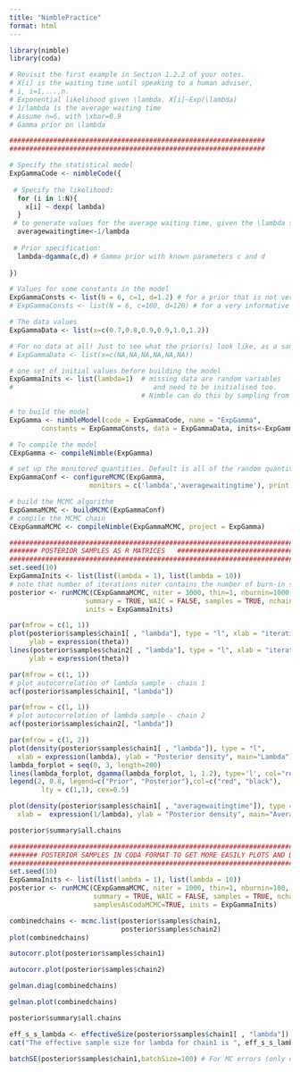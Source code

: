 ```yaml
---
title: "NimblePractice"
format: html
---
```


```r
library(nimble)
library(coda)
```


```r
# Revisit the first example in Section 1.2.2 of your notes. 
# X[i] is the waiting time until speaking to a human adviser,
# i, i=1,...,n. 
# Exponential likelihood given \lambda. X[i]~Exp(\lambda)
# 1/lambda is the average waiting time
# Assume n=6, with \xbar=0.9
# Gamma prior on \lambda

################################################################
################################################################

# Specify the statistical model
ExpGammaCode <- nimbleCode({
  
 # Specify the likelihood:
  for (i in 1:N){
    x[i] ~ dexp( lambda)
  }
 # to generate values for the average waiting time, given the \lambda samples
  averagewaitingtime<-1/lambda
  
 # Prior specification:
  lambda~dgamma(c,d) # Gamma prior with known parameters c and d
  
})
```

```r
# Values for some constants in the model
ExpGammaConsts <- list(N = 6, c=1, d=1.2) # for a prior that is not very informative
# ExpGammaConsts <- list(N = 6, c=100, d=120) # for a very informative prior

# The data values
ExpGammaData <- list(x=c(0.7,0.8,0.9,0.9,1.0,1.2))

# For no data at all! Just to see what the prior(s) look like, as a sanity check!
# ExpGammaData <- list(x=c(NA,NA,NA,NA,NA,NA))

# one set of initial values before building the model                 
ExpGammaInits <- list(lambda=1)  # missing data are random variables 
#                                   and need to be initialised too. 
                                 # Nimble can do this by sampling from the priors. 

# to build the model
ExpGamma <- nimbleModel(code = ExpGammaCode, name = "ExpGamma", 
        constants = ExpGammaConsts, data = ExpGammaData, inits<-ExpGammaInits)

# To compile the model
CExpGamma <- compileNimble(ExpGamma)

# set up the monitored quantities. Default is all of the random quantities
ExpGammaConf <- configureMCMC(ExpGamma, 
                    monitors = c('lambda','averagewaitingtime'), print = TRUE) 

# build the MCMC algorithm
ExpGammaMCMC <- buildMCMC(ExpGammaConf)
# compile the MCMC chain 
CExpGammaMCMC <- compileNimble(ExpGammaMCMC, project = ExpGamma)
```

```r
########################################################################
####### POSTERIOR SAMPLES AS R MATRICES   ##############################
########################################################################
set.seed(10)
ExpGammaInits <- list(list(lambda = 1), list(lambda = 10))
# note that number of iterations niter contains the number of burn-in samples
posterior <- runMCMC(CExpGammaMCMC, niter = 3000, thin=1, nburnin=1000, 
                   summary = TRUE, WAIC = FALSE, samples = TRUE, nchains=2, 
                   inits = ExpGammaInits) 
```

```r
par(mfrow = c(1, 1))
plot(posterior$samples$chain1[ , "lambda"], type = "l", xlab = "iteration",
     ylab = expression(theta))
lines(posterior$samples$chain2[ , "lambda"], type = "l", xlab = "iteration", col=2, 
     ylab = expression(theta))
```

```r
par(mfrow = c(1, 1))
# plot autocorrelation of lambda sample - chain 1
acf(posterior$samples$chain1[, "lambda"]) 
```

```r
par(mfrow = c(1, 1))
# plot autocorrelation of lambda sample - chain 2
acf(posterior$samples$chain2[, "lambda"]) 
```

```r
par(mfrow = c(1, 2))
plot(density(posterior$samples$chain1[ , "lambda"]), type = "l", 
  xlab = expression(lambda), ylab = "Posterior density", main="Lambda")
lambda_forplot = seq(0, 3, length=200)
lines(lambda_forplot, dgamma(lambda_forplot, 1, 1.2), type='l', col="red")
legend(2, 0.8, legend=c("Prior", "Posterior"),col=c("red", "black"),
        lty = c(1,1), cex=0.5)

plot(density(posterior$samples$chain1[ , "averagewaitingtime"]), type = "l", 
  xlab =  expression(1/lambda), ylab = "Posterior density", main="Average waiting time")
```

```r
posterior$summary$all.chains
```

```r
####################################################################################
####### POSTERIOR SAMPLES IN CODA FORMAT TO GET MORE EASILY PLOTS AND DIAGNOSTICS  #
####################################################################################
set.seed(10)
ExpGammaInits <- list(list(lambda = 1), list(lambda = 10))
posterior <- runMCMC(CExpGammaMCMC, niter = 1000, thin=1, nburnin=100, 
                     summary = TRUE, WAIC = FALSE, samples = TRUE, nchains=2, 
                     samplesAsCodaMCMC=TRUE, inits = ExpGammaInits) 

combinedchains <- mcmc.list(posterior$samples$chain1, 
                            posterior$samples$chain2)
plot(combinedchains)

autocorr.plot(posterior$samples$chain1)

autocorr.plot(posterior$samples$chain2)
```

```r
gelman.diag(combinedchains)
```

```r
gelman.plot(combinedchains)
```

```r
posterior$summary$all.chains
```

```r
eff_s_s_lambda <- effectiveSize(posterior$samples$chain1[ , "lambda"])
cat("The effective sample size for lambda for chain1 is ", eff_s_s_lambda)
```

```r
batchSE(posterior$samples$chain1,batchSize=100) # For MC errors (only one chain is used.)
```


